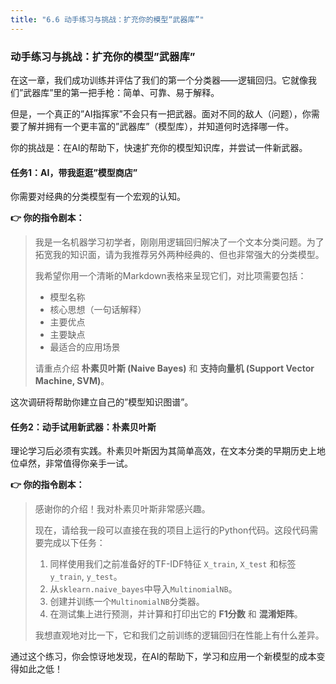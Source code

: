 ```yaml
---
title: "6.6 动手练习与挑战：扩充你的模型“武器库”"
---
```


### 动手练习与挑战：扩充你的模型"武器库"

::: {.callout-warning title="动手练习与挑战"}

在这一章，我们成功训练并评估了我们的第一个分类器——逻辑回归。它就像我们"武器库"里的第一把手枪：简单、可靠、易于解释。

但是，一个真正的"AI指挥家"不会只有一把武器。面对不同的敌人（问题），你需要了解并拥有一个更丰富的"武器库"（模型库），并知道何时选择哪一件。

你的挑战是：在AI的帮助下，快速扩充你的模型知识库，并尝试一件新武器。

#### 任务1：AI，带我逛逛"模型商店"

你需要对经典的分类模型有一个宏观的认知。

**👉 你的指令剧本：**

> 我是一名机器学习初学者，刚刚用逻辑回归解决了一个文本分类问题。为了拓宽我的知识面，请为我推荐另外两种经典的、但也非常强大的分类模型。
> 
> 我希望你用一个清晰的Markdown表格来呈现它们，对比项需要包括：
> 
> *   模型名称
> *   核心思想（一句话解释）
> *   主要优点
> *   主要缺点
> *   最适合的应用场景
> 
> 请重点介绍 **朴素贝叶斯 (Naive Bayes)** 和 **支持向量机 (Support Vector Machine, SVM)**。

这次调研将帮助你建立自己的"模型知识图谱"。

#### 任务2：动手试用新武器：朴素贝叶斯

理论学习后必须有实践。朴素贝叶斯因为其简单高效，在文本分类的早期历史上地位卓然，非常值得你亲手一试。

**👉 你的指令剧本：**

> 感谢你的介绍！我对朴素贝叶斯非常感兴趣。
> 
> 现在，请给我一段可以直接在我的项目上运行的Python代码。这段代码需要完成以下任务：
> 
> 1.  同样使用我们之前准备好的TF-IDF特征 `X_train`, `X_test` 和标签 `y_train`, `y_test`。
> 2.  从`sklearn.naive_bayes`中导入`MultinomialNB`。
> 3.  创建并训练一个`MultinomialNB`分类器。
> 4.  在测试集上进行预测，并计算和打印出它的 **F1分数** 和 **混淆矩阵**。
> 
> 我想直观地对比一下，它和我们之前训练的逻辑回归在性能上有什么差异。

通过这个练习，你会惊讶地发现，在AI的帮助下，学习和应用一个新模型的成本变得如此之低！

::: 